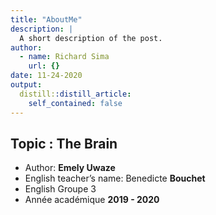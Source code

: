 ```yaml
---
title: "AboutMe"
description: |
  A short description of the post.
author:
  - name: Richard Sima
    url: {}
date: 11-24-2020
output:
  distill::distill_article:
    self_contained: false
---
```


Topic : The Brain
---------------------

* Author: **Emely Uwaze** 
* English teacher's name: Benedicte **Bouchet** 
* English Groupe 3
* Année académique **2019 - 2020**
